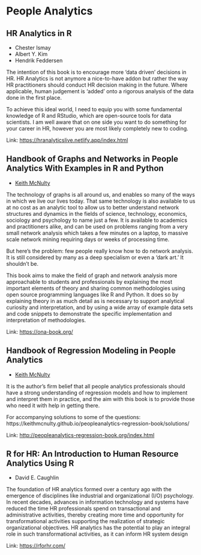# People Analytics

## HR Analytics in R

- Chester Ismay
- Albert Y. Kim
- Hendrik Feddersen

The intention of this book is to encourage more ‘data driven’ decisions in HR. HR Analytics is not anymore a nice-to-have addon but rather the way HR practitioners should conduct HR decision making in the future. Where applicable, human judgement is ‘added’ onto a rigorous analysis of the data done in the first place.

To achieve this ideal world, I need to equip you with some fundamental knowledge of R and RStudio, which are open-source tools for data scientists. I am well aware that on one side you want to do something for your career in HR, however you are most likely completely new to coding.

Link: [https://hranalyticslive.netlify.app/index.html](https://hranalyticslive.netlify.app/index.html)

## Handbook of Graphs and Networks in People Analytics With Examples in R and Python

- [Keith McNulty](https://twitter.com/dr_keithmcnulty)

The technology of graphs is all around us, and enables so many of the ways in which we live our lives today. That same technology is also available to us at no cost as an analytic tool to allow us to better understand network structures and dynamics in the fields of science, technology, economics, sociology and psychology to name just a few. It is available to academics and practitioners alike, and can be used on problems ranging from a very small network analysis which takes a few minutes on a laptop, to massive scale network mining requiring days or weeks of processing time.

But here’s the problem: few people really know how to do network analysis. It is still considered by many as a deep specialism or even a ‘dark art.’ It shouldn’t be.

This book aims to make the field of graph and network analysis more approachable to students and professionals by explaining the most important elements of theory and sharing common methodologies using open source programming languages like R and Python. It does so by explaining theory in as much detail as is necessary to support analytical curiosity and interpretation, and by using a wide array of example data sets and code snippets to demonstrate the specific implementation and interpretation of methodologies.

Link: [https://ona-book.org/](https://ona-book.org/)

## Handbook of Regression Modeling in People Analytics

- [Keith McNulty](https://twitter.com/dr_keithmcnulty)

It is the author's firm belief that all people analytics professionals
should have a strong understanding of regression models and how to
implement and interpret them in practice, and the aim with this book is
to provide those who need it with help in getting there.

For accompanying solutions to some of the questions: https://keithmcnulty.github.io/peopleanalytics-regression-book/solutions/

Link: [http://peopleanalytics-regression-book.org/index.html](http://peopleanalytics-regression-book.org/index.html)

## R for HR: An Introduction to Human Resource Analytics Using R

- David E. Caughlin

The foundation of HR analytics formed over a century ago with the emergence of disciplines like industrial and organizational (I/O) psychology. In recent decades, advances in information technology and systems have reduced the time HR professionals spend on transactional and administrative activities, thereby creating more time and opportunity for transformational activities supporting the realization of strategic organizational objectives. HR analytics has the potential to play an integral role in such transformational activities, as it can inform HR system design

Link: [https://rforhr.com/](https://rforhr.com/)


